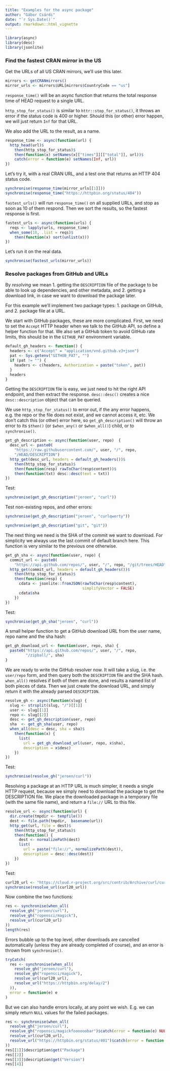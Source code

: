 ```yaml
---
title: "Examples for the async package"
author: "Gábor Csárdi"
date: "`r Sys.Date()`"
output: rmarkdown::html_vignette
---
```


```r
library(async)
library(desc)
library(jsonlite)
```

### Find the fastest CRAN mirror in the US

Get the URLs of all US CRAN mirrors, we'll use this later.

```r
mirrors <- getCRANmirrors()
mirror_urls <- mirrors$URL[mirrors$CountryCode == "us"]
```

`response_time()` will be an async function that returns the total
response time of HEAD request to a single URL.

`http_stop_for_status()` is similar to `httr::stop_for_status()`,
it throws an error if the status code is 400 or higher. Should
this (or other) error happen, we will just return `Inf` for that
URL.

We also add the URL to the result, as a name.

```r
response_time <- async(function(url) {
  http_head(url)$
    then(http_stop_for_status)$
    then(function(x) setNames(x[["times"]][["total"]], url))$
    catch(error = function(e) setNames(Inf, url))
})
```

Let's try it, with a real CRAN URL, and a test one that returns
an HTTP 404 status code.

```r
synchronise(response_time(mirror_urls[[1]]))
synchronise(response_time("https://httpbin.org/status/404"))
```

`fastest_urls()` will run `response_time()` on all supplied
URLs, and stop as soon as 10 of them respond. Then we
sort the results, so the fastest response is first.

```r
fastest_urls <- async(function(urls) {
  reqs <- lapply(urls, response_time)
  when_some(10, .list = reqs)$
    then(function(x) sort(unlist(x)))
})
```

Let's run it on the real data.

```r
synchronise(fastest_urls(mirror_urls))
```

### Resolve packages from GitHub and URLs

By _resolving_ we mean
1. getting the `DESCRIPTION` file of the package to be able to
   look up dependencies, and other metadata, and
2. getting a download link, in case we want to download the package later.

For this example we'll implement two package types:
1. package on GitHub, and
2. package file at a URL.

We start with GitHub packages, these are more complicated.
First, we need to set the `Accept` HTTP header when we talk to
the GitHub API, so define a helper function for that. We also set
a GitHub token to avoid GitHub rate limits, this should be in the
`GITHUB_PAT` environment variable.

```r
default_gh_headers <- function() {
  headers <- c("Accept" = "application/vnd.github.v3+json")
  pat <- Sys.getenv("GITHUB_PAT", "")
  if (pat != "") {
    headers <- c(headers, Authorization = paste("token", pat))
  }
  headers
}
```

Getting the `DESCRIPTION` file is easy, we just need to hit
the right API endpoint, and then extract the response.
`desc::desc()` creates a nice `desc::description` object that
can be queried.

We use `http_stop_for_status()` to error out, if the any error
happens, e.g. the repo or the file does not exist, and we cannot
access it, etc. We don't catch this (or other) error here, so
`get_gh_description()` will throw an error to its `$then()`
(or `$when_any()` or `$when_all()`) child, or to `synchronise()`.

```r
get_gh_description <- async(function(user, repo)  {
  desc_url <- paste0(
    "https://raw.githubusercontent.com/", user, "/", repo,
    "/HEAD/DESCRIPTION")
  http_get(desc_url, headers = default_gh_headers())$
    then(http_stop_for_status)$
    then(function(resp) rawToChar(resp$content))$
    then(function(txt) desc::desc(text = txt))
})
```

Test:

```r
synchronise(get_gh_description("jeroen", "curl"))
```

Test non-existing repos, and other errors:

```r
synchronise(get_gh_description("jeroen", "curlqwerty"))
```

```r
synchronise(get_gh_description("git", "git"))
```

The next thing we need is the SHA of the commit we want to download.
For simplicity we always use the last commit of default branch here.
This function is very similar to the previous one otherwise.

```r
get_gh_sha <- async(function(user, repo) {
  commit_url <- paste0(
    "https://api.github.com/repos/", user, "/", repo, "/git/trees/HEAD")
  http_get(commit_url, headers = default_gh_headers())$
    then(http_stop_for_status)$
    then(function(resp) {
      cdata <- jsonlite::fromJSON(rawToChar(resp$content),
                                  simplifyVector = FALSE)
      cdata$sha
    })
})
```

Test:

```r
synchronise(get_gh_sha("jeroen", "curl"))
```

A small helper function to get a GitHub download URL from the user name,
repo name and the sha hash:

```r
get_gh_download_url <- function(user, repo, sha) {
  paste0("https://api.github.com/repos/", user, "/", repo,
         "/zipball/", sha)
}
```

We are ready to write the GitHub resolver now. It will take a slug,
i.e. the `user/repo` form, and then query both the `DESCRIPTION`
file and the SHA hash. `when_all()` resolves if both of them are
done, and results a named list of both pieces of data.
Then we just create the download URL, and simply return it with the
already parsed `DESCRIPTION`.

```r
resolve_gh <- async(function(slug) {
  slug <- strsplit(slug, "/")[[1]]
  user <- slug[[1]]
  repo <- slug[[2]]
  desc <- get_gh_description(user, repo)
  sha  <- get_gh_sha(user, repo)
  when_all(desc = desc, sha = sha)$
    then(function(x) {
      list(
        url = get_gh_download_url(user, repo, x$sha),
        description = x$desc)
    })
})
```

Test:

```r
synchronise(resolve_gh("jeroen/curl"))
```

Resolving a package at an HTTP URL is much simpler, it needs a single HTTP
request, because we simply need to download the package to get the
DESCRIPTION file. We place the downloaded package in a temporary file
(with the same file name), and return a `file://` URL to this file.

```r
resolve_url <- async(function(url) {
  dir.create(tmpdir <- tempfile())
  dest <- file.path(tmpdir,  basename(url))
  http_get(url, file = dest)$
    then(http_stop_for_status)$
    then(function() {
      dest <- normalizePath(dest)
      list(
        url = paste("file://", normalizePath(dest)),
        description = desc::desc(dest))
    })
})
```

Test:

```r
curl20_url <- "https://cloud.r-project.org/src/contrib/Archive/curl/curl_2.0.tar.gz"
synchronise(resolve_url(curl20_url))
```

Now combine the two functions:

```r
res <- synchronise(when_all(
  resolve_gh("jeroen/curl"),
  resolve_gh("ropensci/magick"),
  resolve_url(curl20_url)
))
length(res)
```

Errors bubble up to the top level, other downloads are cancelled
automatically (unless they are already completed of course), and
an error is thrown from `synchronise()`.

```r
tryCatch(
  res <- synchronise(when_all(
    resolve_gh("jeroen/curl"),
    resolve_gh("ropensci/magick"),
    resolve_url(curl20_url),
    resolve_url("https://httpbin.org/delay/2")
  )),
  error = function(e) e
)
```

But we can also handle errors locally, at any point we wish.
E.g. we can simply return `NULL` values for the failed packages.

```r
res <- synchronise(when_all(
  resolve_gh("jeroen/curl"),
  resolve_gh("ropensci/magickfoooooobar")$catch(error = function(e) NULL),
  resolve_url(curl20_url),
  resolve_url("https://httpbin.org/status/401")$catch(error = function(e) NULL)
))
res[[1]]$description$get("Package")
res[[2]]
res[[3]]$description$get("Version")
res[[4]]
```
